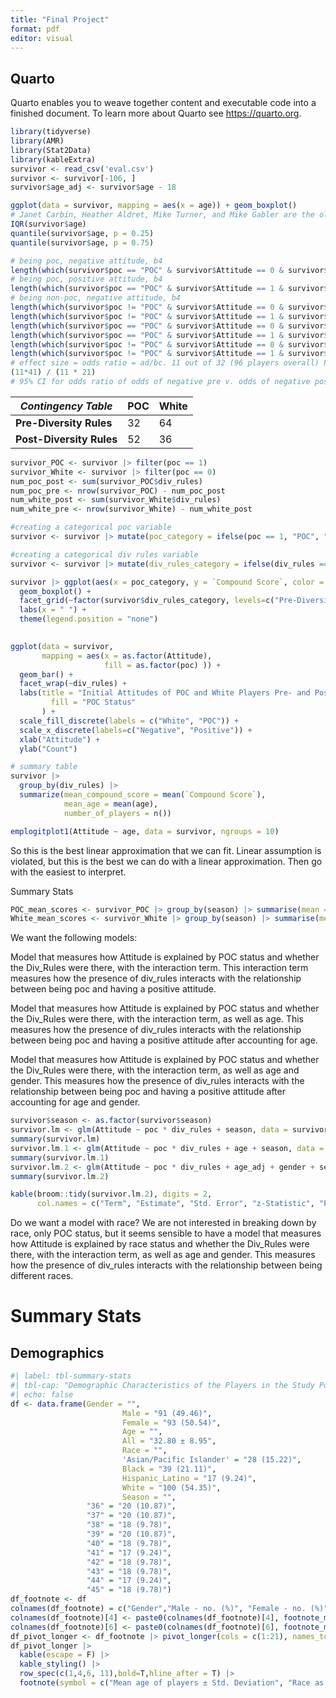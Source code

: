 ```yaml
---
title: "Final Project"
format: pdf
editor: visual
---
```


## Quarto

Quarto enables you to weave together content and executable code into a finished document. To learn more about Quarto see <https://quarto.org>.

```r
library(tidyverse)
library(AMR)
library(Stat2Data)
library(kableExtra)
survivor <- read_csv('eval.csv')
survivor <- survivor[-106, ]
survivor$age_adj <- survivor$age - 18
```

```r
ggplot(data = survivor, mapping = aes(x = age)) + geom_boxplot()
# Janet Carbin, Heather Aldret, Mike Turner, and Mike Gabler are the old players
IQR(survivor$age)
quantile(survivor$age, p = 0.25)
quantile(survivor$age, p = 0.75)
```

```r
# being poc, negative attitude, b4
length(which(survivor$poc == "POC" & survivor$Attitude == 0 & survivor$season %in% c(36, 37, 38, 39, 40)))
# being poc, positive attitude, b4
length(which(survivor$poc == "POC" & survivor$Attitude == 1 & survivor$season %in% c(36, 37, 38, 39, 40)))
# being non-poc, negative attitude, b4
length(which(survivor$poc != "POC" & survivor$Attitude == 0 & survivor$season %in% c(36, 37, 38, 39, 40)))
length(which(survivor$poc != "POC" & survivor$Attitude == 1 & survivor$season %in% c(36, 37, 38, 39, 40)))
length(which(survivor$poc == "POC" & survivor$Attitude == 0 & survivor$season %in% c(41, 42, 43, 44, 45)))
length(which(survivor$poc == "POC" & survivor$Attitude == 1 & survivor$season %in% c(41, 42, 43, 44, 45)))
length(which(survivor$poc != "POC" & survivor$Attitude == 0 & survivor$season %in% c(41, 42, 43, 44, 45)))
length(which(survivor$poc != "POC" & survivor$Attitude == 1 & survivor$season %in% c(41, 42, 43, 44, 45)))
# effect size = odds ratio = ad/bc. 11 out of 32 (96 players overall) POC players had positive attitude before. 11 out of 52 (89 players overall) POC players had positive attitude after
(11*41) / (11 * 21)
# 95% CI for odds ratio of odds of negative pre v. odds of negative post for POC = 0.727 to 5.241

```

| *Contingency Table*                   |  **POC**  | **White**  |
|-----------------------------|------------|-------------|
|**Pre-Diversity Rules**   |    32            |     64             |
|**Post-Diversity Rules** |    52            |     36             |

```r
survivor_POC <- survivor |> filter(poc == 1)
survivor_White <- survivor |> filter(poc == 0)
num_poc_post <- sum(survivor_POC$div_rules)
num_poc_pre <- nrow(survivor_POC) - num_poc_post
num_white_post <- sum(survivor_White$div_rules)
num_white_pre <- nrow(survivor_White) - num_white_post
```

```r
#creating a categorical poc variable
survivor <- survivor |> mutate(poc_category = ifelse(poc == 1, "POC", "White"))

#creating a categorical div rules variable
survivor <- survivor |> mutate(div_rules_category = ifelse(div_rules == 0, "Pre-Diversity Rules", "Post-Diversity Rules"))

survivor |> ggplot(aes(x = poc_category, y = `Compound Score`, color = poc_category)) + 
  geom_boxplot() + 
  facet_grid(~factor(survivor$div_rules_category, levels=c("Pre-Diversity Rules", "Post-Diversity Rules"))) + 
  labs(x = " ") + 
  theme(legend.position = "none")
  
```


```r
ggplot(data = survivor, 
       mapping = aes(x = as.factor(Attitude),
                     fill = as.factor(poc) )) +
  geom_bar() +
  facet_wrap(~div_rules) + 
  labs(title = "Initial Attitudes of POC and White Players Pre- and Post- Implementation of Diversity Casting Rules on CBS's Survivor",
         fill = "POC Status"
       ) +
  scale_fill_discrete(labels = c("White", "POC")) +
  scale_x_discrete(labels=c("Negative", "Positive")) +
  xlab("Attitude") +
  ylab("Count")

# summary table 
survivor |>
  group_by(div_rules) |>
  summarize(mean_compound_score = mean(`Compound Score`),
            mean_age = mean(age),
            number_of_players = n())
```

```r
emplogitplot1(Attitude ~ age, data = survivor, ngroups = 10)
```
So this is the best linear approximation that we can fit. Linear assumption is violated, but this is the best we can do with a linear approximation. Then go with the easiest to interpret.  

Summary Stats

```r
POC_mean_scores <- survivor_POC |> group_by(season) |> summarise(mean = mean(`Compound Score`), std = sd(`Compound Score`))
White_mean_scores <- survivor_White |> group_by(season) |> summarise(mean = mean(`Compound Score`), std = sd(`Compound Score`))
```


We want the following models:

Model that measures how Attitude is explained by POC status and whether the Div_Rules were there, with the interaction term. This interaction term measures how the presence of div_rules interacts with the relationship between being poc and having a positive attitude.

Model that measures how Attitude is explained by POC status and whether the Div_Rules were there, with the interaction term, as well as age. This measures how the presence of div_rules interacts with the relationship between being poc and having a positive attitude after accounting for age.

Model that measures how Attitude is explained by POC status and whether the Div_Rules were there, with the interaction term, as well as age and gender. This measures how the presence of div_rules interacts with the relationship between being poc and having a positive attitude after accounting for age and gender.

```r
survivor$season <- as.factor(survivor$season)
survivor.lm <- glm(Attitude ~ poc * div_rules + season, data = survivor, family = "binomial")
summary(survivor.lm)
survivor.lm.1 <- glm(Attitude ~ poc * div_rules + age + season, data = survivor, family = "binomial")
summary(survivor.lm.1)
survivor.lm.2 <- glm(Attitude ~ poc * div_rules + age_adj + gender + season, data = survivor, family = "binomial")
summary(survivor.lm.2)
```

```r
kable(broom::tidy(survivor.lm.2), digits = 2,
      col.names = c("Term", "Estimate", "Std. Error", "z-Statistic", "P-Value"))
```


Do we want a model with race? We are not interested in breaking down by race, only POC status, but it seems sensible to have a model that measures how Attitude is explained by race status and whether the Div_Rules were there, with the interaction term, as well as age and gender. This measures how the presence of div_rules interacts with the relationship between being different races.

# Summary Stats
## Demographics
```r
#| label: tbl-summary-stats
#| tbl-cap: "Demographic Characteristics of the Players in the Study Population"
#| echo: false
df <- data.frame(Gender = "",
                         Male = "91 (49.46)",
                         Female = "93 (50.54)",
                         Age = "",
                         All = "32.80 ± 8.95",
                         Race = "",
                         'Asian/Pacific Islander' = "28 (15.22)",
                         Black = "39 (21.11)",
                         Hispanic_Latino = "17 (9.24)",
                         White = "100 (54.35)",
                         Season = "",
                 "36" = "20 (10.87)",
                 "37" = "20 (10.87)",
                 "38" = "18 (9.78)",
                 "39" = "20 (10.87)",
                 "40" = "18 (9.78)",
                 "41" = "17 (9.24)",
                 "42" = "18 (9.78)",
                 "43" = "18 (9.78)",
                 "44" = "17 (9.24)",
                 "45" = "18 (9.78)")
df_footnote <- df
colnames(df_footnote) = c("Gender","Male - no. (%)", "Female - no. (%)", "Age - yr.", "All", "Race - no (%)", "Asian/Pacific Islander", "Black", "Hispanic or Latino", "White", "Season - no. (%)", "36", "37", "38", "39", "40","41","42","43","44", "45")
colnames(df_footnote)[4] <- paste0(colnames(df_footnote)[4], footnote_marker_symbol(1))
colnames(df_footnote)[6] <- paste0(colnames(df_footnote)[6], footnote_marker_symbol(2))
df_pivot_longer <- df_footnote |> pivot_longer(cols = c(1:21), names_to = "Characteristic", values_to = "Value") 
df_pivot_longer |>
  kable(escape = F) |>
  kable_styling() |>
  row_spec(c(1,4,6, 11),bold=T,hline_after = T) |>
  footnote(symbol = c("Mean age of players ± Std. Deviation", "Race as provided by the Survivor Wiki"))
```
